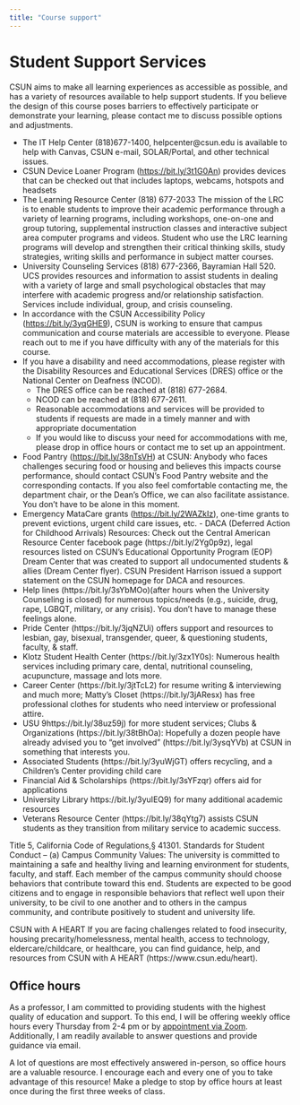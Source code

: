 ```yaml
---
title: "Course support"
---
```


# Student Support Services {#sec-student-support-services}

CSUN aims to make all learning experiences as accessible as possible, and has a variety of resources available to help support students. If you believe the design of this course poses barriers to effectively participate or demonstrate your learning, please contact me to discuss possible options and adjustments.

-   The IT Help Center (818)677-1400, helpcenter\@csun.edu is available to help with Canvas, CSUN e-mail, SOLAR/Portal, and other technical issues.
-   CSUN Device Loaner Program (<https://bit.ly/3t1G0An>) provides devices that can be checked out that includes laptops, webcams, hotspots and headsets
-   The Learning Resource Center (818) 677-2033 The mission of the LRC is to enable students to improve their academic performance through a variety of learning programs, including workshops, one-on-one and group tutoring, supplemental instruction classes and interactive subject area computer programs and videos. Student who use the LRC learning programs will develop and strengthen their critical thinking skills, study strategies, writing skills and performance in subject matter courses.
-   University Counseling Services (818) 677-2366, Bayramian Hall 520. UCS provides resources and information to assist students in dealing with a variety of large and small psychological obstacles that may interfere with academic progress and/or relationship satisfaction. Services include individual, group, and crisis counseling.
-   In accordance with the CSUN Accessibility Policy (<https://bit.ly/3yqGHE9>), CSUN is working to ensure that campus communication and course materials are accessible to everyone. Please reach out to me if you have difficulty with any of the materials for this course.
-   If you have a disability and need accommodations, please register with the Disability Resources and Educational Services (DRES) office or the National Center on Deafness (NCOD).
    -   The DRES office can be reached at (818) 677-2684.
    -   NCOD can be reached at (818) 677-2611.
    -   Reasonable accommodations and services will be provided to students if requests are made in a timely manner and with appropriate documentation
    -   If you would like to discuss your need for accommodations with me, please drop in office hours or contact me to set up an appointment.
-   Food Pantry (<https://bit.ly/38nTsVH>) at CSUN: Anybody who faces challenges securing food or housing and believes this impacts course performance, should contact CSUN's Food Pantry website and the corresponding contacts. If you also feel comfortable contacting me, the department chair, or the Dean's Office, we can also facilitate assistance. You don't have to be alone in this moment.
-   Emergency MataCare grants (<https://bit.ly/2WAZkIz>), one-time grants to prevent evictions, urgent child care issues, etc. - DACA (Deferred Action for Childhood Arrivals) Resources: Check out the Central American Resource Center facebook page (https://bit.ly/2Yg0p9z), legal resources listed on CSUN's Educational Opportunity Program (EOP) Dream Center that was created to support all undocumented students & allies (Dream Center flyer). CSUN President Harrison issued a support statement on the CSUN homepage for DACA and resources.
-   Help lines (https://bit.ly/3sYbMOo)(after hours when the University Counseling is closed) for numerous topics/needs (e.g., suicide, drug, rape, LGBQT, military, or any crisis). You don't have to manage these feelings alone.
-   Pride Center (https://bit.ly/3jqNZUi) offers support and resources to lesbian, gay, bisexual, transgender, queer, & questioning students, faculty, & staff.
-   Klotz Student Health Center (https://bit.ly/3zx1Y0s): Numerous health services including primary care, dental, nutritional counseling, acupuncture, massage and lots more.
-   Career Center (https://bit.ly/3jtTcL2) for resume writing & interviewing and much more; Matty's Closet (https://bit.ly/3jAResx) has free professional clothes for students who need interview or professional attire.
-   USU 9https://bit.ly/38uz59j) for more student services; Clubs & Organizations (https://bit.ly/38tBhOa): Hopefully a dozen people have already advised you to "get involved" (https://bit.ly/3ysqYVb) at CSUN in something that interests you.
-   Associated Students (https://bit.ly/3yuWjGT) offers recycling, and a Children's Center providing child care
-   Financial Aid & Scholarships (https://bit.ly/3sYFzqr) offers aid for applications
-   University Library https://bit.ly/3yuIEQ9) for many additional academic resources
-   Veterans Resource Center (https://bit.ly/38qYtg7) assists CSUN students as they transition from military service to academic success.

Title 5, California Code of Regulations,§ 41301. Standards for Student Conduct -- (a) Campus Community Values: The university is committed to maintaining a safe and healthy living and learning environment for students, faculty, and staff. Each member of the campus community should choose behaviors that contribute toward this end. Students are expected to be good citizens and to engage in responsible behaviors that reflect well upon their university, to be civil to one another and to others in the campus community, and contribute positively to student and university life.

CSUN with A HEART If you are facing challenges related to food insecurity, housing precarity/homelessness, mental health, access to technology, eldercare/childcare, or healthcare, you can find guidance, help, and resources from CSUN with A HEART (https://www.csun.edu/heart).

## Office hours

As a professor, I am committed to providing students with the highest quality of education and support. To this end, I will be offering weekly office hours every Thursday from 2-4 pm or by [appointment via Zoom](https://calendly.com/drfurtado). Additionally, I am readily available to answer questions and provide guidance via email.

A lot of questions are most effectively answered in-person, so office hours are a valuable resource. I encourage each and every one of you to take advantage of this resource! Make a pledge to stop by office hours at least once during the first three weeks of class.
